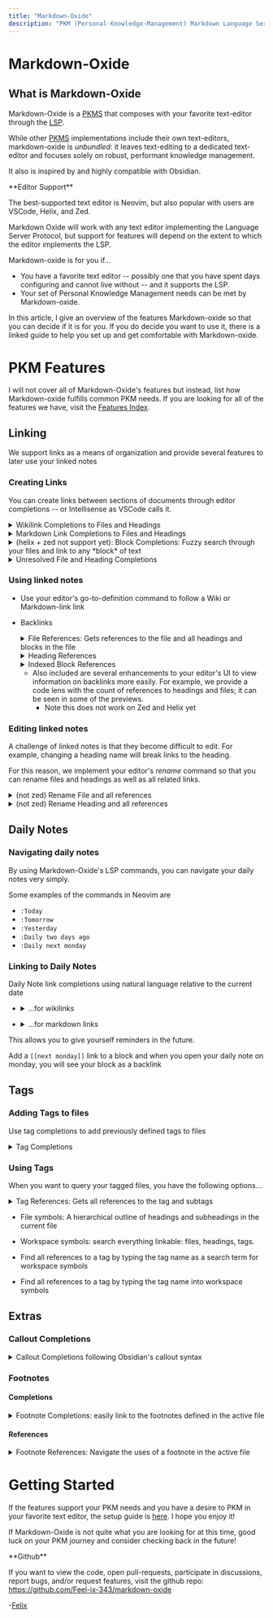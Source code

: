```yaml
---
title: "Markdown-Oxide"
description: "PKM (Personal-Knowledge-Management) Markdown Language Server for your favorite text-editor"
---
```


# Markdown-Oxide

## What is Markdown-Oxide

Markdown-Oxide is a [PKMS](/pkms) that composes with your favorite text-editor through the [LSP](/lsp).

While other [PKMS](/pkms) implementations include their own text-editors, markdown-oxide is *unbundled*: it leaves text-editing to a dedicated text-editor and focuses solely on robust, performant knowledge management.

It also is inspired by and highly compatible with Obsidian. 

<Note>
**Editor Support**

The best-supported text editor is Neovim, but also popular with users are VSCode, Helix, and Zed.

Markdown Oxide will work with any text editor implementing the Language Server Protocol, but support for features will depend on the extent to which the editor implements the LSP.
</Note>

Markdown-oxide is for you if...
- You have a favorite text editor -- possibly one that you have spent days configuring and cannot live without -- and it supports the LSP.
- Your set of Personal Knowledge Management needs can be met by Markdown-oxide.

In this article, I give an overview of the features Markdown-oxide so that you can decide if it is for you. If you do decide you want to use it, there is a linked guide to help you set up and get comfortable with Markdown-oxide. 

# PKM Features

I will not cover all of Markdown-Oxide's features but instead, list how Markdown-oxide fulfills common PKM needs. If you are looking for all of the features we have, visit the [Features Index](/features-index).

## Linking

We support links as a means of organization and provide several features to later use your linked notes

### Creating Links

You can create links between sections of documents through editor completions -- or Intellisense as VSCode calls it.

<details>
  <summary>Wikilink Completions to Files and Headings</summary>

![wikilinkcompletions](https://github.com/Feel-ix-343/markdown-oxide/assets/88951499/29c4830f-30e5-4094-9f5b-7b39009437da)
  
</details>

<details>
    <summary>Markdown Link Completions to Files and Headings</summary>

![markdownlinkcompletions](https://github.com/Feel-ix-343/markdown-oxide/assets/88951499/16c8565a-6a28-4df1-a312-e4b158fb9f03)
    
</details>

<details>
    <summary>(helix + zed not support yet): Block Completions: Fuzzy search through your files and link to any *block* of text</summary>   

to use this, type `[[`, and after you press space, completions for every block in the vault will appear; continue typing to fuzzy match the block that you want; finally, select the block; a link will be inserted to the text document and an index (ex ^1j239) will be appended to the block in its respective file. In Neovim, this text will not be written yet into the file (it will be edited in an unsaved buffer) so type `:wall`, and it should be resolved (as long as you have `dynamicRegistration = true` as described in the [Neovim setup](/readme#neovim)!

![blockcompletions](https://github.com/Feel-ix-343/markdown-oxide/assets/88951499/a48c28a7-55b0-438c-becc-1dfde350fa94)
    
</details>

<details>
    <summary>Unresolved File and Heading Completions</summary>
    
For those who like to reference things before they are written, `markdown-oxide` has terrific support for unresolved references! It provides completions for unresolved references, provides lsp_references for them, and provides code actions to create files + append headings.  

![unresolvedcompletions](https://github.com/Feel-ix-343/markdown-oxide/assets/88951499/96ed1a8e-eea3-4d3f-9557-e51b076fb3fb)
    
</details>

### Using linked notes

- Use your editor's go-to-definition command to follow a Wiki or Markdown-link link
- Backlinks
    
    <details>
        <summary>File References: Gets references to the file and all headings and blocks in the file</summary>

    ![filereferences](https://github.com/Feel-ix-343/markdown-oxide/assets/88951499/9fbd6051-ef57-42eb-b61b-1cc3ddfb2293)
        
    </details>

    <details>
        <summary>Heading References</summary>
        
    ![headingreferences](https://github.com/Feel-ix-343/markdown-oxide/assets/88951499/50598628-ed27-4a9b-adba-861ca8f933ea)
        
    </details>

    <details>
        <summary>Indexed Block References</summary>

    ![indexedblockreferences](https://github.com/Feel-ix-343/markdown-oxide/assets/88951499/5d92257e-56b8-4209-b990-d25bbaa75a69)
        
    </details>
    
    * Also included are several enhancements to your editor's UI to view information on backlinks more easily. For example, we provide a code lens with the count of references to headings and files; it can be seen in some of the previews.
        + Note this does not work on Zed and Helix yet

### Editing linked notes

A challenge of linked notes is that they become difficult to edit. For example, changing a heading name will break links to the heading.

For this reason, we implement your editor's *rename* command so that you can rename files and headings as well as all related links.

<details>
    <summary>(not zed) Rename File and all references</summary>

![renamefile](https://github.com/Feel-ix-343/markdown-oxide/assets/88951499/3ac404fb-cfcd-4943-81ba-8ab3645831b7)

</details>

<details>
    <summary>(not zed) Rename Heading and all references</summary>

![renameheading](https://github.com/Feel-ix-343/markdown-oxide/assets/88951499/4227cd57-ca07-4d11-b6e8-afcaba554271)

</details>

## Daily Notes

### Navigating daily notes

By using Markdown-Oxide's LSP commands, you can navigate your daily notes very simply. 

Some examples of the commands in Neovim are

- `:Today`
- `:Tomorrow`
- `:Yesterday`
- `:Daily two days ago`
- `:Daily next monday`

### Linking to Daily Notes

Daily Note link completions using natural language relative to the current date

- <details>
    <summary>...for wikilinks</summary>

    ![dailynoteswiki](https://github.com/Feel-ix-343/markdown-oxide/assets/88951499/d2505535-ef5e-491a-bd88-ef12be2402ef)

</details>

- <details>
    <summary>...for markdown links</summary>

    ![dailynotesmd](https://github.com/Feel-ix-343/markdown-oxide/assets/88951499/23cf2f7c-1956-40b6-bfa9-0349c640516c)

</details>

<Info>
This allows you to give yourself reminders in the future. 

Add a `[[next monday]]` link to a block and when you open your daily note on monday, you will see your block as a backlink
</Info>

## Tags

### Adding Tags to files

Use tag completions to add previously defined tags to files

<details>
    <summary>Tag Completions</summary>

![tagcompletions](https://github.com/Feel-ix-343/markdown-oxide/assets/88951499/bf20d7ac-171a-4d95-b510-ba323073c0b8)
    
</details>

### Using Tags

When you want to query your tagged files, you have the following options...

<details>
    <summary>Tag References: Gets all references to the tag and subtags</summary>

![tagreferences](https://github.com/Feel-ix-343/markdown-oxide/assets/88951499/d73ac764-2c86-45c9-9403-17b50e6962e4)
    
</details>

- File symbols: A hierarchical outline of headings and subheadings in the current file
- Workspace symbols: search everything linkable: files, headings, tags.
- Find all references to a tag by typing the tag name as a search term for workspace symbols

- Find all references to a tag by typing the tag name into workspace symbols

## Extras

### Callout Completions

<details>
    <summary>Callout Completions following Obsidian's callout syntax</summary>

![calloutcompletions](https://github.com/Feel-ix-343/markdown-oxide/assets/88951499/11cd44f1-cf2e-4f27-92b4-1ed4914356ca)
    
</details>

### Footnotes

#### Completions

<details>
    <summary>Footnote Completions: easily link to the footnotes defined in the active file</summary>

![footnotecompletions](https://github.com/Feel-ix-343/markdown-oxide/assets/88951499/92a6739d-8a7a-457e-84bd-fde6548aa25a)
    
</details>

#### References

<details>
    <summary>Footnote References: Navigate the uses of a footnote in the active file</summary>

![footnotereferences](https://github.com/Feel-ix-343/markdown-oxide/assets/88951499/25940052-ca6c-4b7c-b334-f0001260c490)

</details>

# Getting Started

If the features support your PKM needs and you have a desire to PKM in your favorite text editor, the setup guide is [here](/setup-instructions). I hope you enjoy it!

If Markdown-Oxide is not quite what you are looking for at this time, good luck on your PKM journey and consider checking back in the future!

<Note>
**Github**

If you want to view the code, open pull-requests, participate in discussions, report bugs, and/or request features, visit the github repo: https://github.com/Feel-ix-343/markdown-oxide
</Note>

-[Felix](/author)
